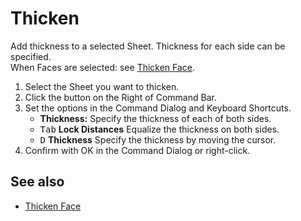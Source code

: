 
# Thicken

<Reference shortcut="" command="Thicken" button="Right of Command Bar" />

Add thickness to a selected Sheet. Thickness for each side can be specified.<br />
When Faces are selected: see [Thicken Face](./thicken-face).

1. Select the Sheet you want to thicken.
2. Click the button <ButtonIcon type="button-thicken" /> on the Right of Command Bar.
3. Set the options in the Command Dialog and Keyboard Shortcuts.
    - **Thickness:** Specify the thickness of each of both sides.
    - <kbd>Tab</kbd> **Lock Distances** Equalize the thickness on both sides.
    - <kbd>D</kbd> **Thickness** Specify the thickness by moving the cursor.
4. Confirm with OK in the Command Dialog or right-click.

## See also
- [Thicken Face](./thicken-face)



















